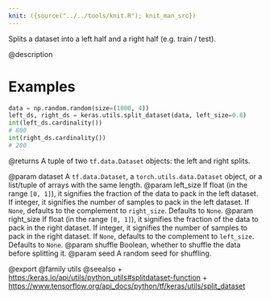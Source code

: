 ```yaml
---
knit: ({source("../../tools/knit.R"); knit_man_src})
---
```

Splits a dataset into a left half and a right half (e.g. train / test).

@description

# Examples
```python
data = np.random.random(size=(1000, 4))
left_ds, right_ds = keras.utils.split_dataset(data, left_size=0.8)
int(left_ds.cardinality())
# 800
int(right_ds.cardinality())
# 200
```

@returns
A tuple of two `tf.data.Dataset` objects:
the left and right splits.

@param dataset
    A `tf.data.Dataset`, a `torch.utils.data.Dataset` object,
    or a list/tuple of arrays with the same length.
@param left_size If float (in the range `[0, 1]`), it signifies
    the fraction of the data to pack in the left dataset. If integer, it
    signifies the number of samples to pack in the left dataset. If
    `None`, defaults to the complement to `right_size`.
    Defaults to `None`.
@param right_size If float (in the range `[0, 1]`), it signifies
    the fraction of the data to pack in the right dataset.
    If integer, it signifies the number of samples to pack
    in the right dataset.
    If `None`, defaults to the complement to `left_size`.
    Defaults to `None`.
@param shuffle Boolean, whether to shuffle the data before splitting it.
@param seed A random seed for shuffling.

@export
@family utils
@seealso
+ <https:/keras.io/api/utils/python_utils#splitdataset-function>
+ <https://www.tensorflow.org/api_docs/python/tf/keras/utils/split_dataset>
